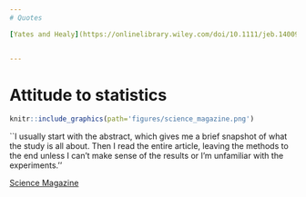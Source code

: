 ```yaml
---
# Quotes

[Yates and Healy](https://onlinelibrary.wiley.com/doi/10.1111/jeb.14009) (1964)  ‘[significance tests] are popular with non-statisticians, who like to feel certainty where no certainty exists’


---
```

# Attitude to statistics

```r
knitr::include_graphics(path='figures/science_magazine.png')
```

``I usually start with the abstract, which gives me a brief snapshot of what the study is all about. Then I read the entire article, leaving the methods to the end unless I can't make sense of the results or I'm unfamiliar with the experiments.''

[Science Magazine](https://www.science.org/content/article/how-seriously-read-scientific-paper)